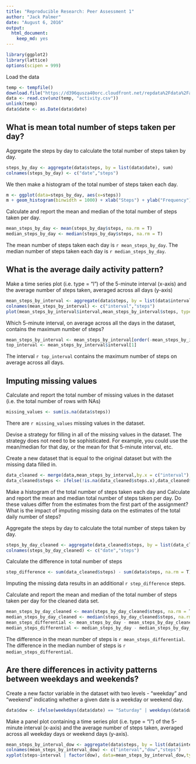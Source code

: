 ```yaml
---
title: "Reproducible Research: Peer Assessment 1"
author: "Jack Palmer"
date: "August 6, 2016"
output: 
  html_document: 
    keep_md: yes
---
```


```r
library(ggplot2)
library(lattice)
options(scipen = 999)
```

Load the data

```r
temp <- tempfile()
download.file("https://d396qusza40orc.cloudfront.net/repdata%2Fdata%2Factivity.zip",temp)
data <- read.csv(unz(temp, "activity.csv"))
unlink(temp)
data$date <- as.Date(data$date)
```

## What is mean total number of steps taken per day?

Aggregate the steps by day to calculate the total number of steps taken by day.

```r
steps_by_day <- aggregate(data$steps, by = list(data$date), sum)
colnames(steps_by_day) <- c("date","steps")
```

We then make a histogram of the total number of steps taken each day.

```r
m <- ggplot(data=steps_by_day, aes(x=steps)) 
m + geom_histogram(binwidth = 1000) + xlab("Steps") + ylab("Frequency")
```

Calculate and report the mean and median of the total number of steps taken per day.

```r
mean_steps_by_day <- mean(steps_by_day$steps, na.rm = T)
median_steps_by_day <- median(steps_by_day$steps, na.rm = T)
```

The mean number of steps taken each day is `r mean_steps_by_day`. The median number of steps taken each day is `r median_steps_by_day`.

## What is the average daily activity pattern?

Make a time series plot (i.e. type = "l") of the 5-minute interval (x-axis) and the average number of steps taken, averaged across all days (y-axis)

```r
mean_steps_by_interval <- aggregate(data$steps, by = list(data$interval), mean, na.rm = T)
colnames(mean_steps_by_interval) <- c("interval","steps")
plot(mean_steps_by_interval$interval,mean_steps_by_interval$steps, type="l", xlab= "Time Interval", ylab= "Average Number of Steps Taken")
```

Which 5-minute interval, on average across all the days in the dataset, contains the maximum number of steps?

```r
mean_steps_by_interval <- mean_steps_by_interval[order(-mean_steps_by_interval$steps), ]
top_interval <- mean_steps_by_interval$interval[1]
```

The interval `r top_interval` contains the maximum number of steps on average across all days.

## Imputing missing values

Calculate and report the total number of missing values in the dataset (i.e. the total number of rows with NAs)

```r
missing_values <- sum(is.na(data$steps))
```

There are `r missing_values` missing values in the dataset.

Devise a strategy for filling in all of the missing values in the dataset. The strategy does not need to be sophisticated. For example, you could use the mean/median for that day, or the mean for that 5-minute interval, etc.

Create a new dataset that is equal to the original dataset but with the missing data filled in.

```r
data_cleaned <- merge(data,mean_steps_by_interval,by.x = c("interval"),by.y = c("interval"),all.x = T)
data_cleaned$steps <- ifelse(!is.na(data_cleaned$steps.x),data_cleaned$steps.x,data_cleaned$steps.y)
```

Make a histogram of the total number of steps taken each day and Calculate and report the mean and median total number of steps taken per day. Do these values differ from the estimates from the first part of the assignment? What is the impact of imputing missing data on the estimates of the total daily number of steps?

Aggregate the steps by day to calculate the total number of steps taken by day.

```r
steps_by_day_cleaned <- aggregate(data_cleaned$steps, by = list(data_cleaned$date), sum)
colnames(steps_by_day_cleaned) <- c("date","steps")
```

Calculate the difference in total number of steps

```r
step_difference <- sum(data_cleaned$steps) - sum(data$steps, na.rm = T) 
```

Imputing the missing data results in an additional `r step_difference` steps.

Calculate and report the mean and median of the total number of steps taken per day for the cleaned data set.

```r
mean_steps_by_day_cleaned <- mean(steps_by_day_cleaned$steps, na.rm = T)
median_steps_by_day_cleaned <- median(steps_by_day_cleaned$steps, na.rm = T)
mean_steps_differential <- mean_steps_by_day - mean_steps_by_day_cleaned
median_steps_differential <- median_steps_by_day - median_steps_by_day_cleaned
```

The difference in the mean number of steps is `r mean_steps_differential`. The difference in the median number of steps is `r median_steps_differential`.

## Are there differences in activity patterns between weekdays and weekends?

Create a new factor variable in the dataset with two levels - "weekday" and "weekend" indicating whether a given date is a weekday or weekend day.

```r
data$dow <- ifelse(weekdays(data$date) == "Saturday" | weekdays(data$date) == "Sunday", "Weekend", "Weekday")
```

Make a panel plot containing a time series plot (i.e. type = "l") of the 5-minute interval (x-axis) and the average number of steps taken, averaged across all weekday days or weekend days (y-axis). 

```r
mean_steps_by_interval_dow <- aggregate(data$steps, by = list(data$interval,data$dow), mean, na.rm = T)
colnames(mean_steps_by_interval_dow) <- c("interval","dow","steps")
xyplot(steps~interval | factor(dow), data=mean_steps_by_interval_dow,type = "l", xlab = "Interval", ylab = "Number of steps",layout=c(1,2))
```